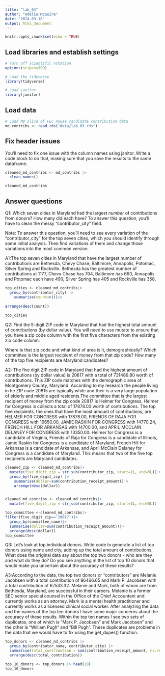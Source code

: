 ```yaml
---
title: "lab_03"
author: "Adelia McGuire"
date: "2024-09-18"
output: html_document
---
```


```r
knitr::opts_chunk$set(echo = TRUE)
```

## Load libraries and establish settings

```r
# Turn off scientific notation
options(scipen=999)

# Load the tidyverse
library(tidyverse)

# Load janitor
library(janitor)
```

## Load data

```r
# Load MD slice of FEC House candidate contribution data
md_contribs <- read_rds("data/lab_03.rds")
```

## Fix header issues

You'll need to fix one issue with the column names using janitor. Write a code block to do that, making sure that you save the results to the same dataframe.

```r
cleaned_md_contribs <- md_contribs |>
  clean_names()

cleaned_md_contribs
```


## Answer questions

Q1: Which seven cities in Maryland had the largest *number* of contributions from donors? How many did each have? To answer this question, you'll have to clean the messy "contributor_city" field.

Note: To answer this question, you'll need to see every variation of the "contributor_city" for the top seven cities, which you should identify through some initial analysis. Then find variations of them and change those variations into the most common version.

A1:The top seven cities in Maryland that have the largest number of contributions are Bethesda, Chevy Chase, Baltimore, Annapolis, Potomac, Silver Spring and Rockville. Bethesda has the greatest number of contributions at 1177, Chevy Chase has 704, Baltimore has 690, Annapolis and Potomac each have 490, Silver Spring has 405 and Rockville has 358. 

```r
top_cities <- cleaned_md_contribs|>
  group_by(contributor_city) |>
    summarise(count=n())|>
    
arrange(desc(count))
    
top_cities

```

Q2: Find the 5-digit ZIP code in Maryland that had the highest total amount of contributions (by dollar value). You will need to use mutate to ensure that you have a zip code column with the first five characters from the existing zip code column.

Where is that zip code and what kind of area is it, demographically? Which committee is the largest recipient of money from that zip code? How many of the top five recipients are Maryland candidates?

A2: The five digit ZIP code in Maryland that had the highest amount of contributions (by dollar value) is 20817 with a total of 731489.80 worth of contributions. This ZIP code matches with the demographic area of Montgomery County, Maryland. According to my research the people living in he ZIP code 20815 are typically white and their is a very large population of elderly and middle aged residents.The committee that is the largest recipient of money from the zip code 20817 is Helmer for Congress. Helmer for Congress is collects a total of 17878.00 worth of contributions. The top five recipients, the ones that have the most amount of contributions, are HELMER FOR CONGRESS with 17878.00, FRIENDS OF RAJA FOR CONGRESS with 16650.00, JAMIE RASKIN FOR CONGRESS	with 14770.24, FRENCH HILL FOR ARKANSAS	with 14700.00, and APRIL MCCLAIN DELANEY FOR CONGRESS with 13350.00. Helmer for Congress is a candidate of Virginia, Friends of Raja for Congress is a candidate of Illinois, Jamie Raskin for Congress is a candidate of Maryland, French Hill for Arkansas is a candidate of Arkansas, and April McClain Delaney for Congress is a candidate of Maryland. This means that two of the five top recipients are Maryland candidates. 

```r
cleaned_zip <- cleaned_md_contribs|>
  mutate(five_digit_zip = str_sub(contributor_zip, start=1L, end=5L))|>
  group_by(five_digit_zip) |>
    summarise(dollar=sum(contribution_receipt_amount))|>
    arrange(desc(dollar))
  
```

```r
cleaned_md_contribs <- cleaned_md_contribs|>
  mutate(five_digit_zip = str_sub(contributor_zip, start=1L, end=5L))
```

```r
top_committee <-cleaned_md_contribs|>
filter(five_digit_zip=='20817')|>
  group_by(committee_name)|>
  summarise(dollar=sum(contribution_receipt_amount))|>
  arrange(desc(dollar))
top_committee
```


Q3: Let's look at top individual donors. Write code to generate a list of top donors using name and city, adding up the total amount of contributions. What does the original data say about the top two donors - who are they and what do they do? Do you see anything in the list of top 10 donors that would make you uncertain about the accuracy of these results?

A3:According to the data, the top two donors or "contributors" are Melanie Jacobsen with a total contribution of 96466.65 and Mark P. Jacobsen with a total contribution of 67533.32. Melanie and Mark, both of whom are from Bethesda, Maryland, are successful in their careers. Melanie is a former SEC senior special counsel in the Office of the Chief Accountant and currently works as an attorney. Mark is a mental health practitioner and currently works as a licensed clinical social worker. After analyzing the data and the names of the top ten donors I have some major concerns about the accuracy of these results. Within the top ten names I see two sets of duplicates, one of which is "Mark P. Jacobsen" and Mark Jacobsen" and the other is "William Pugh" and "Bill Pugh". These duplicates are problems in the data that we would have to fix using the get_dupes() function. 

```r
top_donors <- cleaned_md_contribs |>
  group_by(contributor_name, contributor_city) |>
  summarise(total_contribution = sum(contribution_receipt_amount, na.rm = TRUE)) |>
  arrange(desc(total_contribution))

top_10_donors <- top_donors |> head(10)
top_10_donors
```
